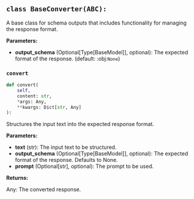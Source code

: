 <a id="camel.schemas.base"></a>

<a id="camel.schemas.base.BaseConverter"></a>

## `class BaseConverter(ABC):`

A base class for schema outputs that includes functionality
for managing the response format.

**Parameters:**

- **output_schema** (Optional[Type[BaseModel]], optional): The expected format of the response. (default: :obj:`None`)

<a id="camel.schemas.base.BaseConverter.convert"></a>

### `convert`

```python
def convert(
    self,
    content: str,
    *args: Any,
    **kwargs: Dict[str, Any]
):
```

Structures the input text into the expected response format.

**Parameters:**

- **text** (str): The input text to be structured.
- **output_schema** (Optional[Type[BaseModel]], optional): The expected format of the response. Defaults to None.
- **prompt** (Optional[str], optional): The prompt to be used.

**Returns:**

  Any: The converted response.

